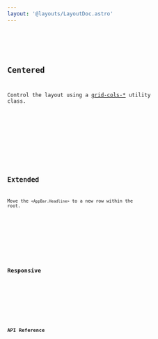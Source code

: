 ```yaml
---
layout: '@layouts/LayoutDoc.astro'
---
```






<Preview client:load>
	<Fragment slot="preview">
		<Default client:visible />
	</Fragment>
	<Fragment slot="code">
		<Code code={DefaultRaw} lang="tsx" />
	</Fragment>
</Preview>

## Centered

Control the layout using a [grid-cols-\*](https://tailwindcss.com/docs/grid-column) utility class.

<Preview client:load>
	<Fragment slot="preview">
		<Centered client:visible />
	</Fragment>
	<Fragment slot="code">
		<Code code={CenteredRaw} lang="tsx" />
	</Fragment>
</Preview>

## Extended

Move the `<AppBar.Headline>` to a new row within the root.

<Preview client:load>
	<Fragment slot="preview">
		<Extended client:visible />
	</Fragment>
	<Fragment slot="code">
		<Code code={ExtendedRaw} lang="tsx" />
	</Fragment>
</Preview>

## Responsive

<Preview client:load>
	<Fragment slot="preview">
		<Responsive client:visible />
	</Fragment>
	<Fragment slot="code">
		<Code code={ResponsiveRaw} lang="tsx" />
	</Fragment>
</Preview>

## API Reference

<ApiTable />
